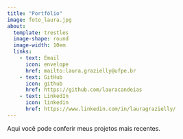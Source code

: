 ```yaml
---
title: "Portfólio"
image: foto_laura.jpg
about: 
  template: trestles
  image-shape: round
  image-width: 10em
  links: 
    - text: Email
      icon: envelope
      href: mailto:laura.grazielly@ufpe.br
    - text: GitHub
      icon: github
      href: https://github.com/lauracandeias
    - text: LinkedIn
      icon: linkedin
      href: https://www.linkedin.com/in/lauragrazielly/
---
```


Aqui você pode conferir meus projetos mais recentes.
